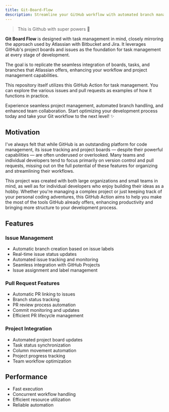 ```yaml
---
title: Git-Board-Flow
description: Streamline your GitHub workflow with automated branch management, issue tracking, and project integration. Enhance team collaboration and optimize your development process.
---
```


> This is Github with super powers 🚀

**Git Board Flow** is designed with task management in mind, closely mirroring the approach used by Atlassian with Bitbucket and Jira. It leverages GitHub's project boards and issues as the foundation for task management at every stage of development.

The goal is to replicate the seamless integration of boards, tasks, and branches that Atlassian offers, enhancing your workflow and project management capabilities.

This repository itself utilizes this GitHub Action for task management. You can explore the various issues and pull requests as examples of how it functions in practice.

Experience seamless project management, automated branch handling, and enhanced team collaboration. Start optimizing your development process today and take your Git workflow to the next level! ✨

## Motivation

I've always felt that while GitHub is an outstanding platform for code management, its issue tracking and project boards — despite their powerful capabilities — are often underused or overlooked. Many teams and individual developers tend to focus primarily on version control and pull requests, missing out on the full potential of these features for organizing and streamlining their workflows.

This project was created with both large organizations and small teams in mind, as well as for individual developers who enjoy building their ideas as a hobby. Whether you're managing a complex project or just keeping track of your personal coding adventures, this GitHub Action aims to help you make the most of the tools GitHub already offers, enhancing productivity and bringing more structure to your development process.

## Features

### Issue Management
- Automatic branch creation based on issue labels
- Real-time issue status updates
- Automated issue tracking and monitoring
- Seamless integration with GitHub Projects
- Issue assignment and label management

### Pull Request Features
- Automatic PR linking to issues
- Branch status tracking
- PR review process automation
- Commit monitoring and updates
- Efficient PR lifecycle management

### Project Integration
- Automated project board updates
- Task status synchronization
- Column movement automation
- Project progress tracking
- Team workflow optimization

## Performance
- Fast execution
- Concurrent workflow handling
- Efficient resource utilization
- Reliable automation